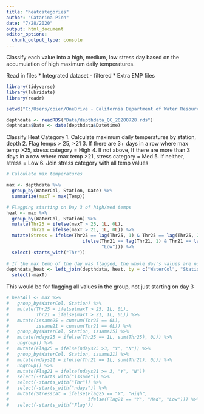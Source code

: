 ```yaml
---
title: "heatcategories"
author: "Catarina Pien"
date: "7/28/2020"
output: html_document
editor_options: 
  chunk_output_type: console
---
```

Classify each value into a high, medium, low stress day based on the accumulation of high maximum daily temperatures. 

Read in files
* Integrated dataset - filtered
* Extra EMP files 
```r
library(tidyverse)
library(lubridate)
library(readr)

setwd("C:/Users/cpien/OneDrive - California Department of Water Resources/Work/ClimateChange/R_code/TempSynthesis/DepthAnalysis/")

depthdata <- readRDS("Data/depthdata_QC_20200728.rds")
depthdata$Date <- date(depthdata$Datetime)
```

Classify Heat Category
1. Calculate maximum daily temperatures by station, depth
2. Flag temps > 25, >21
3. If there are 3+ days in a row where max temp >25, stress category = High
4. If not above, If there are more than 3 days in a row where max temp >21, stress category = Med
5. If neither, stress = Low
6. Join stress category with all temp values 
```r
# Calculate max temperatures

max <- depthdata %>%
  group_by(WaterCol, Station, Date) %>%
  summarize(maxT = max(Temp))

# Flagging starting on Day 3 of high/med temps   
heat <- max %>%
  group_by(WaterCol, Station) %>%
  mutate(Thr25 = ifelse(maxT > 25, 1L, 0L),
         Thr21 = ifelse(maxT > 21, 1L, 0L)) %>%
  mutate(Stress = ifelse(Thr25 == lag(Thr25, 1) & Thr25 == lag(Thr25, 2) & Thr25 == 1L, "High", 
                            ifelse(Thr21 == lag(Thr21, 1) & Thr21 == lag(Thr21, 2) & Thr21 == 1, "Med", 
                                   "Low"))) %>%
  select(-starts_with("Thr"))
  
# If the max temp of the day was flagged, the whole day's values are now flagged
depthdata_heat <- left_join(depthdata, heat, by = c("WaterCol", "Station", "Date")) %>%
  select(-maxT)

```


This would be for flagging all values in the group, not just starting on day 3
```r

# heatAll <- max %>%
#   group_by(WaterCol, Station) %>%
#   mutate(Thr25 = ifelse(maxT > 25, 1L, 0L),
#          Thr21 = ifelse(maxT > 21, 1L, 0L)) %>%
#   mutate(issame25 = cumsum(Thr25 == 0L),
#          issame21 = cumsum(Thr21 == 0L)) %>%
#   group_by(WaterCol, Station, issame25) %>%
#   mutate(ndays25 = ifelse(Thr25 == 1L, sum(Thr25), 0L)) %>%
#   ungroup() %>%
#   mutate(Flag25 = ifelse(ndays25 >3, "Y", "N")) %>%
#   group_by(WaterCol, Station, issame21) %>%
#   mutate(ndays21 = ifelse(Thr21 == 1L, sum(Thr21), 0L)) %>%
#   ungroup() %>%
#   mutate(Flag21 = ifelse(ndays21 >= 3, "Y", "N")) 
#   select(-starts_with("issame")) %>%
#   select(-starts_with("Thr")) %>%
#   select(-starts_with("ndays")) %>%
#   mutate(Stresscat = ifelse(Flag25 == "Y", "High",
#                             ifelse(Flag21 == "Y", "Med", "Low"))) %>%
#   select(-starts_with("Flag"))
```

